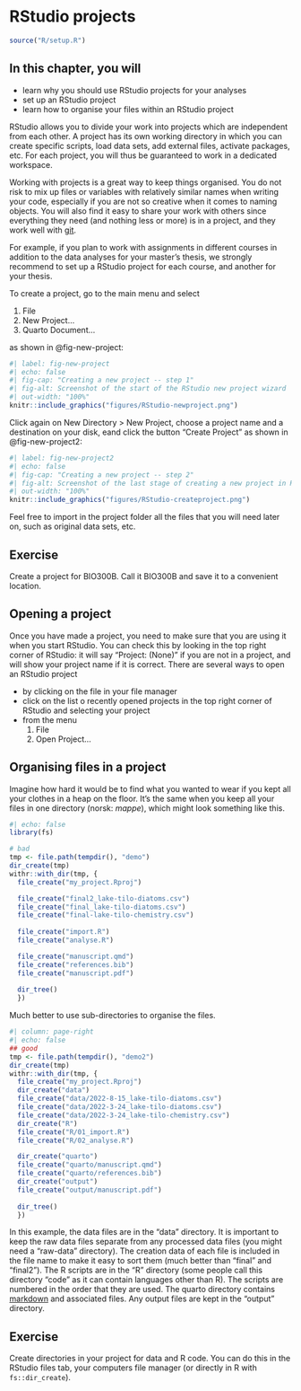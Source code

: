 # RStudio projects {#sec-working-project}

```r

source("R/setup.R")
```

::: callout-note
## In this chapter, you will

- learn why you should use RStudio projects for your analyses
- set up an RStudio project
- learn how to organise your files within an RStudio project
:::

RStudio allows you to divide your work into projects which are independent from each other.
A project has its own working directory in which you can create specific scripts, load data sets, add external files, activate packages, etc.
For each project, you will thus be guaranteed to work in a dedicated workspace.

Working with projects is a great way to keep things organised.
You do not risk to mix up files or variables with relatively similar names when writing your code, especially if you are not so creative when it comes to naming objects.
You will also find it easy to share your work with others since everything they need (and nothing less or more) is in a project, and they work well with [git](https://biostats-r.github.io/biostats/github/index.html).

For example, if you plan to work with assignments in different courses in addition to the data analyses for your master's thesis, we strongly recommend to set up a RStudio project for each course, and another for your thesis.

To create a project, go to the main menu and select 

<ol class="breadcrumb">
  <li class="breadcrumb-item">File</li>
  <li class="breadcrumb-item">New Project...</li>
  <li class="breadcrumb-item">Quarto Document...</li>
</ol>
as shown in @fig-new-project:

```r
#| label: fig-new-project
#| echo: false
#| fig-cap: "Creating a new project -- step 1"
#| fig-alt: Screenshot of the start of the RStudio new project wizard
#| out-width: "100%"
knitr::include_graphics("figures/RStudio-newproject.png")
```

Click again on New Directory \> New Project, choose a project name and a destination on your disk, eand click the button "Create Project" as shown in @fig-new-project2:

```r
#| label: fig-new-project2
#| echo: false
#| fig-cap: "Creating a new project -- step 2"
#| fig-alt: Screenshot of the last stage of creating a new project in RStudio
#| out-width: "100%"
knitr::include_graphics("figures/RStudio-createproject.png")
```

Feel free to import in the project folder all the files that you will need later on, such as original data sets, etc.

::: callout-note
## Exercise 

Create a project for BIO300B.
Call it BIO300B and save it to a convenient location.
:::

## Opening a project

Once you have made a project, you need to make sure that you are using it when you start RStudio. 
You can check this by looking in the top right corner of RStudio: it will say "Project: (None)" if you are not in a project, and will show your project name if it is correct.
There are several ways to open an RStudio project
 
- by clicking on the file in your file manager
- click on the list o recently opened projects in the top right corner of RStudio and selecting your project
- from the menu
<ol class="breadcrumb">
  <li class="breadcrumb-item">File</li>
  <li class="breadcrumb-item">Open Project...</li>
</ol>



## Organising files in a project

Imagine how hard it would be to find what you wanted to wear if you kept all your clothes in a heap on the floor. 
It's the same when you keep all your files in one directory (norsk: _mappe_), which might look something like this.

```r
#| echo: false
library(fs)

# bad
tmp <- file.path(tempdir(), "demo")
dir_create(tmp)
withr::with_dir(tmp, {
  file_create("my_project.Rproj")

  file_create("final2_lake-tilo-diatoms.csv")
  file_create("final_lake-tilo-diatoms.csv")
  file_create("final-lake-tilo-chemistry.csv")
  
  file_create("import.R")
  file_create("analyse.R")

  file_create("manuscript.qmd")
  file_create("references.bib")
  file_create("manuscript.pdf")
  
  dir_tree()
  })
```

Much better to use sub-directories to organise the files.

```r
#| column: page-right
#| echo: false
## good
tmp <- file.path(tempdir(), "demo2")
dir_create(tmp)
withr::with_dir(tmp, {
  file_create("my_project.Rproj")
  dir_create("data")
  file_create("data/2022-8-15_lake-tilo-diatoms.csv")
  file_create("data/2022-3-24_lake-tilo-diatoms.csv")
  file_create("data/2022-3-24_lake-tilo-chemistry.csv")
  dir_create("R")
  file_create("R/01_import.R")
  file_create("R/02_analyse.R")

  dir_create("quarto")
  file_create("quarto/manuscript.qmd")
  file_create("quarto/references.bib")
  dir_create("output")
  file_create("output/manuscript.pdf")
  
  dir_tree()
  })
```

In this example, the data files are in the "data" directory. 
It is important to keep the raw data files separate from any processed data files (you might need a "raw-data" directory).
The creation data of each file is included in the file name to make it easy to sort them (much better than "final" and "final2").
The R scripts are in the "R" directory (some people call this directory "code" as it can contain languages other than R). 
The scripts are numbered in the order that they are used.
The quarto directory contains [markdown](https://biostats-r.github.io/biostats/quarto/index.html) and associated files. 
Any output files are kept in the "output" directory.

::: callout-note
## Exercise 

Create directories in your project for data and R code. 
You can do this in the RStudio files tab, your computers file manager (or directly in R with `fs::dir_create`).
:::


